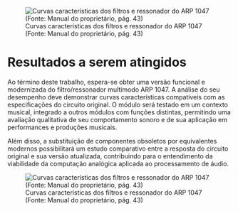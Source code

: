 ![Curvas características dos filtros e ressonador do ARP 1047 (Fonte: Manual do proprietário, pág. 43)](imagens/curvas-caracteristicas-1.png)

# Resultados a serem atingidos

Ao término deste trabalho, espera-se obter uma versão funcional e modernizada do filtro/ressonador multimodo ARP 1047. A análise do seu desempenho deve demonstrar curvas características compatíveis com as especificações do circuito original. O módulo será testado em um contexto musical, integrado a outros módulos com funções distintas, permitindo uma avaliação qualitativa de seu comportamento sonoro e de sua aplicação em performances e produções musicais.

Além disso, a substituição de componentes obsoletos por equivalentes modernos possibilitará um estudo comparativo entre a resposta do circuito original e sua versão atualizada, contribuindo para o entendimento da viabilidade da computação analógica aplicada ao processamento de áudio.

![Curvas características dos filtros e ressonador do ARP 1047 (Fonte: Manual do proprietário, pág. 43)](imagens/curvas-caracteristicas-2.png)

